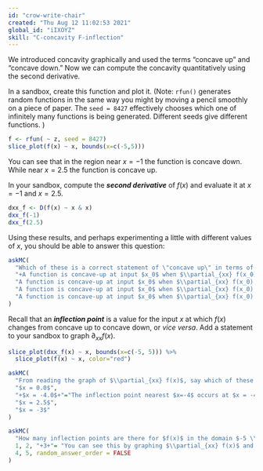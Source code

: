 ```yaml
---
id: "crow-write-chair"
created: "Thu Aug 12 11:02:53 2021"
global_id: "iIXOYZ"
skill: "C-concavity F-inflection"
---
```


We introduced concavity graphically and used the terms "concave up" and "concave down." Now we can compute the concavity quantitatively using the second derivative.

In a sandbox, create this function and plot it. (Note: `rfun()` generates random functions in the same way you might by moving a pencil smoothly on a piece of paper. The `seed = 8427` effectively chooses which one of infinitely many functions is being generated. Different seeds give different functions. )

```r
f <- rfun( ~ z, seed = 8427)
slice_plot(f(x) ~ x, bounds(x=c(-5,5)))
```
You can see that in the region near $x = -1$ the function is concave down. While near $x=2.5$ the function is concave up.

In your sandbox, compute the ***second derivative*** of $f(x)$ and evaluate it at $x=-1$ and $x=2.5$.

```r
dxx_f <- D(f(x) ~ x & x)
dxx_f(-1)
dxx_f(2.5)

```
Using these results, and perhaps experimenting a little with different values of $x$, you should be able to answer this question:

```r
askMC(
  "Which of these is a correct statement of \"concave up\" in terms of the value of $\\partial_{xx} f(x)$?",
  "+A function is concave-up at input $x_0$ when $\\partial_{xx} f(x_0) > 0$+",
  "A function is concave-up at input $x_0$ when $\\partial_{xx} f(x_0) < 0$",
  "A function is concave-up at input $x_0$ when $\\partial_{xx} f(x_0) < 0$ **and** $\\partial_x f(x_0) < 0$" = "The first derivative has nothing to do with it.",
  "A function is concave-up at input $x_0$ when $\\partial_{xx} f(x_0) > 0$ **and** $\\partial_x f(x_0) > 0$" = "The first derivative has nothing to do with it."
)
```

Recall that an ***inflection point*** is a value for the input $x$ at which $f(x)$ changes from concave up to concave down, or *vice versa*. Add a statement to your sandbox to graph $\partial_{xx} f(x)$. 

```r
slice_plot(dxx_f(x) ~ x, bounds(x=c(-5, 5))) %>%
  slice_plot(f(x) ~ x, color="red")
```

```r
askMC(
  "From reading the graph of $\\partial_{xx} f(x)$, say which of these is nearest to an inflection point for $f(x)$.",
  "$x = 0.0$",
  "+$x = -4.0$+"="The inflection point nearest $x=-4$ occurs at $x = -4.156$.",
  "$x = 2.5$",
  "$x = -3$"
)
```

```r
askMC(
  "How many inflection points are there for $f(x)$ in the domain $-5 \\leq x \\leq 5$?",
  1, 2, "+3+"= "You can see this by graphing $\\partial_{xx} f(x)$ and counting the zero crossings.",
  4, 5, random_answer_order = FALSE
)
```
